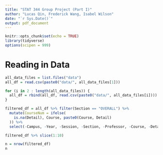 ```yaml
---
title: "STAT 344 Group Project (Part I)"
author: "Lucas Qin, Frederick Wang, Isabel Wilson"
date: "`r Sys.Date()`"
output: pdf_document
---
```


```r
knitr::opts_chunk$set(echo = TRUE)
library(tidyverse)
options(scipen = 999)
```

# Reading in Data

``` r

all_data_files = list.files("data")
all_df = read.csv(paste0("data/", all_data_files[1]))

for (i in 2 : length(all_data_files)) {
  all_df = rbind(all_df, read.csv(paste0("data/", all_data_files[i])))
}

filtered_df = all_df %>% filter(Section == "OVERALL") %>%
  mutate(CourseNum = ifelse(
    is.na(Detail), Course, paste0(Course, Detail)
  )) %>%
  select(-Campus, -Year, -Session, -Section, -Professor, -Course, -Detail)

filtered_df %>% slice(1:10)

n = nrow(filtered_df)
n

```
